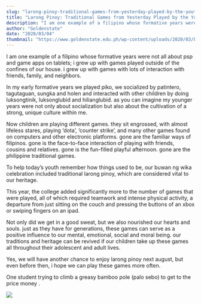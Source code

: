 ```yaml
---
slug: "larong-pinoy-traditional-games-from-yesterday-played-by-the-youth-of-today"
title: "Larong Pinoy: Traditional Games from Yesterday Played by the Youth of Today"
description: "I am one example of a filipino whose formative years were not all about psp..."
author: "Goldenstate"
date: "2020/03/04"
thumbnail: "https://www.goldenstate.edu.ph/wp-content/uploads/2020/03/buwan-wika-05.jpg"
---
```


I am one example of a filipino whose formative years were not all about psp and game apps on tablets; i grew up with games played outside of the confines of our house. i grew up with games with lots of interaction with friends, family, and neighbors.

In my early formative years we played piko, we socialized by patintero, tagutaguan, sungka and holen and interacted with other children by doing luksongtinik, luksonglubid and hilianglubid. as you can imagine my younger years were not only about socialization but also about the cultivation of a strong, unique culture within me.

Now children are playing different games. they sit engrossed, with almost lifeless stares, playing ‘dota’, ‘counter strike’, and many other games found on computers and other electronic platforms. gone are the familiar ways of filipinos. gone is the face-to-face interaction of playing with friends, cousins and relatives. gone is the fun-filled playful afternoon. gone are the philippine traditional games.

To help today’s youth remember how things used to be, our buwan ng wika celebration included traditional larong pinoy, which are considered vital to our heritage.

This year, the college added significantly more to the number of games that were played, all of which required teamwork and intense physical activity, a departure from just sitting on the couch and pressing the buttons of an xbox or swiping fingers on an ipad.

Not only did we get in a good sweat, but we also nourished our hearts and souls. just as they have for generations, these games can serve as a positive influence to our mental, emotional, social and moral being. our traditions and heritage can be revived if our children take up these games all throughout their adolescent and adult lives.

Yes, we will have another chance to enjoy larong pinoy next august, but even before then, i hope we can play these games more often.

One student trying to climb a greasy bamboo pole (palo sebo) to get to the price money .

![](https://www.goldenstate.edu.ph/wp-content/uploads/2020/03/buwan-wika-04.jpg)